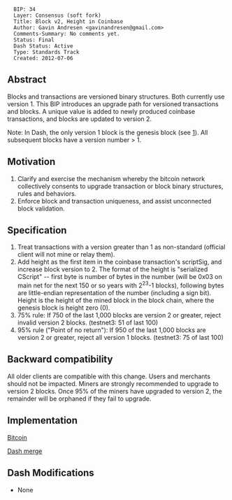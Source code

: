 <pre>
  BIP: 34
  Layer: Consensus (soft fork)
  Title: Block v2, Height in Coinbase
  Author: Gavin Andresen <gavinandresen@gmail.com>
  Comments-Summary: No comments yet.
  Status: Final
  Dash Status: Active
  Type: Standards Track
  Created: 2012-07-06
</pre>

==Abstract==

Blocks and transactions are versioned binary structures. Both currently use version 1. This BIP introduces an upgrade path for versioned transactions and blocks. A unique value is added to newly produced coinbase transactions, and blocks are updated to version 2.  

Note: In Dash, the only version 1 block is the genesis block (see [https://github.com/dashpay/dash/blob/master/src/chainparams.cpp]).  All subsequent blocks have a version number > 1.

==Motivation==

# Clarify and exercise the mechanism whereby the bitcoin network collectively consents to upgrade transaction or block binary structures, rules and behaviors.
# Enforce block and transaction uniqueness, and assist unconnected block validation.

==Specification==

# Treat transactions with a version greater than 1 as non-standard (official client will not mine or relay them).
# Add height as the first item in the coinbase transaction's scriptSig, and increase block version to 2. The format of the height is "serialized CScript" -- first byte is number of bytes in the number (will be 0x03 on main net for the next 150 or so years with 2<sup>23</sup>-1 blocks), following bytes are little-endian representation of the number (including a sign bit).  Height is the height of the mined block in the block chain, where the genesis block is height zero (0).
# 75% rule: If 750 of the last 1,000 blocks are version 2 or greater, reject invalid version 2 blocks. (testnet3: 51 of last 100)
# 95% rule ("Point of no return"): If 950 of the last 1,000 blocks are version 2 or greater, reject all version 1 blocks. (testnet3: 75 of last 100)

==Backward compatibility==

All older clients are compatible with this change. Users and merchants should not be impacted. Miners are strongly recommended to upgrade to version 2 blocks. Once 95% of the miners have upgraded to version 2, the remainder will be orphaned if they fail to upgrade.

==Implementation==

[https://github.com/bitcoin/bitcoin/pull/1526 Bitcoin]

[https://github.com/dashpay/dash/commits/d18f2fd9d6927b1a132c5e0094479cf44fc54aeb Dash merge]

==Dash Modifications==
* None
